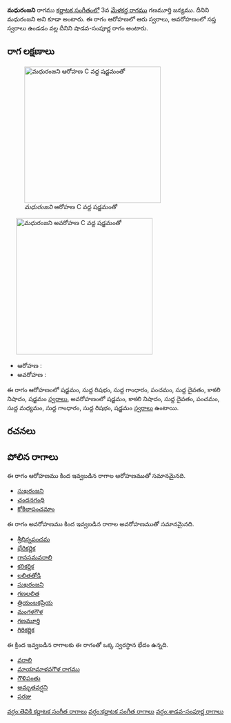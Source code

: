 {{Infobox ragam
	| name          	= మధురంజని
	| synonym	    	= మధురంజని
	| mela          	= 
	| chakra        	= 
	| janaka        	= 
	| type          	= శాడవ-సంపూర్ణ
	| arohanam      	= {{svaraC|S|R1|G1|P|D1|N3|S'}} 
	| avarohanam    	= {{svaraC|S'|N3|D1|P|M1|G1|R1|S}}
	| jeeva         	=
	| chhaya        	=
	| nyasa         	=
	| vishesha      	= 
	| equivalent  		= 
}}
{{కర్ణాటక సంగీత రాగాలు}}
'''మధురంజని''' రాగము [[కర్ణాటక సంగీతం]]లో 3వ [[మేళకర్త రాగము]]  గణమూర్తి జన్యము. దీనిని మధురంజని అని కూడా అంటారు. ఈ రాగం ఆరోహణలో ఆరు స్వరాలు, అవరోహణంలో సప్త స్వరాలు ఉండడం వల్ల దీనిని షాడవ-సంపూర్ణ రాగం అంటారు.


==రాగ లక్షణాలు==
[[Image:madhuranjani_ar_kb2wiki.png|thumb|right|316px|''మధురంజని'' ఆరోహణ C వద్ద షడ్జమంతో]]
	[[Image:madhuranjani_av_kb2wiki.png|thumb|right|316px|''మధురంజని'' అవరోహణ C వద్ద షడ్జమంతో]]

* ఆరోహణ : {{svaraC|S|R1|G1|P|D1|N3|S'}} 
* అవరోహణ : {{svaraC|S'|N3|D1|P|M1|G1|R1|S}}

ఈ రాగం ఆరోహణంలో షడ్జమం, సుద్ద  రిషభం, సుద్ద  గాంధారం, పంచమం, సుద్ద దైవతం, కాకలి  నిషాదం, షడ్జమం [[స్వరాలు]], అవరోహణంలో షడ్జమం, కాకలి  నిషాదం, సుద్ద దైవతం, పంచమం, సుద్ద మధ్యమం, సుద్ద  గాంధారం, సుద్ద  రిషభం, షడ్జమం [[స్వరాలు]] ఉంటాయి.

==రచనలు==



==పోలిన రాగాలు==
ఈ రాగం ఆరోహణము కింద ఇవ్వబడిన రాగాల ఆరోహణముతో సమానమైనది.
* [[సుఖరంజని]]
* [[చందనగంధి]]
* [[కోకిలాపంచమాం]]

ఈ రాగం అవరోహణము కింద ఇవ్వబడిన రాగాల అవరోహణముతో సమానమైనది.
* [[శ్రీభిన్నపంచమ]]
* [[భేరికర్ణిక]]
* [[ గానసమవరాలి]]
* [[కరికర్ణిక]]
* [[లలితతోడి]]
* [[సుఖరంజని]]
* [[గణలలిత]]
* [[త్రియంబకప్రియ]]
* [[ మంగళగౌళ]]
* [[ గణమూర్తి]]
* [[గిరికర్ణిక]]

ఈ క్రింద ఇవ్వబడిన రాగాలకు ఈ రాగంతో ఒక్క స్వరస్థాన భేదం ఉన్నది.
* [[వరాలి]]
* [[మాయామాళవగౌళ రాగము]]
* [[గౌళిపంతు]]
* [[అమృతవర్షని]]
* [[పరజు]]



[[వర్గం:తెవికి కర్ణాటక సంగీత రాగాలు]]
[[వర్గం:కర్ణాటక సంగీత రాగాలు]]
[[వర్గం:శాడవ-సంపూర్ణ రాగాలు]]